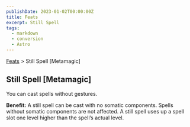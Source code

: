 ```yaml
---
publishDate: 2023-01-02T00:00:00Z
title: Feats
excerpt: Still Spell
tags:
  - markdown
  - conversion
  - Astro
---
```


[Feats](arcana-d20-srd-feats-index) > Still Spell [Metamagic]

## Still Spell [Metamagic]

You can cast spells without gestures.

**Benefit:** A still spell can be cast with no somatic components. Spells
without somatic components are not affected. A still spell uses up a spell
slot one level higher than the spell’s actual level.

